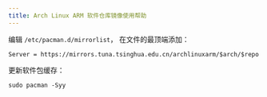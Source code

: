 ```yaml
---
title: Arch Linux ARM 软件仓库镜像使用帮助
---
```


编辑 `/etc/pacman.d/mirrorlist`， 在文件的最顶端添加：

```
Server = https://mirrors.tuna.tsinghua.edu.cn/archlinuxarm/$arch/$repo
```

更新软件包缓存：

```
sudo pacman -Syy
```
